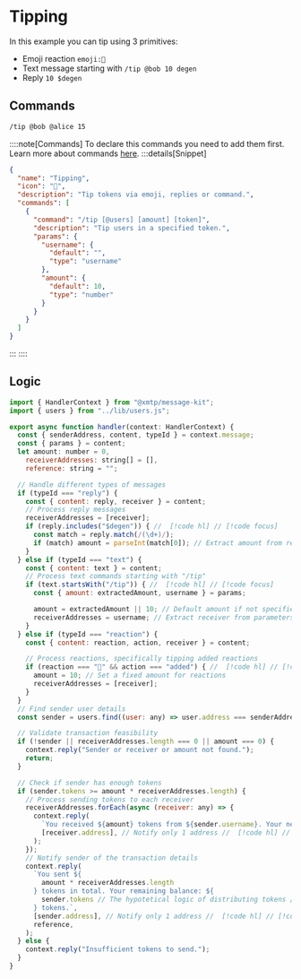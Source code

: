 # Tipping

In this example you can tip using 3 primitives:

- Emoji reaction `emoji:🎩`
- Text message starting with `/tip @bob 10 degen`
- Reply `10 $degen`

## Commands

```bash [cmd]
/tip @bob @alice 15
```

::::note[Commands]
To declare this commands you need to add them first. Learn more about commands [here](/concepts/commands).
:::details[Snippet]

```json
{
  "name": "Tipping",
  "icon": "🎩",
  "description": "Tip tokens via emoji, replies or command.",
  "commands": [
    {
      "command": "/tip [@users] [amount] [token]",
      "description": "Tip users in a specified token.",
      "params": {
        "username": {
          "default": "",
          "type": "username"
        },
        "amount": {
          "default": 10,
          "type": "number"
        }
      }
    }
  ]
}
```

:::
::::

## Logic

```jsx [src/handler/tipping.ts]
import { HandlerContext } from "@xmtp/message-kit";
import { users } from "../lib/users.js";

export async function handler(context: HandlerContext) {
  const { senderAddress, content, typeId } = context.message;
  const { params } = content;
  let amount: number = 0,
    receiverAddresses: string[] = [],
    reference: string = "";

  // Handle different types of messages
  if (typeId === "reply") {
    const { content: reply, receiver } = content;
    // Process reply messages
    receiverAddresses = [receiver];
    if (reply.includes("$degen")) { //  [!code hl] // [!code focus]
      const match = reply.match(/(\d+)/);
      if (match) amount = parseInt(match[0]); // Extract amount from reply
    }
  } else if (typeId === "text") {
    const { content: text } = content;
    // Process text commands starting with "/tip"
    if (text.startsWith("/tip")) { //  [!code hl] // [!code focus]
      const { amount: extractedAmount, username } = params;

      amount = extractedAmount || 10; // Default amount if not specified
      receiverAddresses = username; // Extract receiver from parameters
    }
  } else if (typeId === "reaction") {
    const { content: reaction, action, receiver } = content;

    // Process reactions, specifically tipping added reactions
    if (reaction === "🎩" && action === "added") { //  [!code hl] // [!code focus]
      amount = 10; // Set a fixed amount for reactions
      receiverAddresses = [receiver];
    }
  }
  // Find sender user details
  const sender = users.find((user: any) => user.address === senderAddress);

  // Validate transaction feasibility
  if (!sender || receiverAddresses.length === 0 || amount === 0) {
    context.reply("Sender or receiver or amount not found.");
    return;
  }

  // Check if sender has enough tokens
  if (sender.tokens >= amount * receiverAddresses.length) {
    // Process sending tokens to each receiver
    receiverAddresses.forEach(async (receiver: any) => {
      context.reply(
        `You received ${amount} tokens from ${sender.username}. Your new balance is ${receiver.tokens} tokens.`,
        [receiver.address], // Notify only 1 address //  [!code hl] // [!code focus]
      );
    });
    // Notify sender of the transaction details
    context.reply(
      `You sent ${
        amount * receiverAddresses.length
      } tokens in total. Your remaining balance: ${
        sender.tokens // The hypotetical logic of distributing tokens //  [!code hl] // [!code focus]
      } tokens.`,
      [sender.address], // Notify only 1 address //  [!code hl] // [!code focus]
      reference,
    );
  } else {
    context.reply("Insufficient tokens to send.");
  }
}
```
